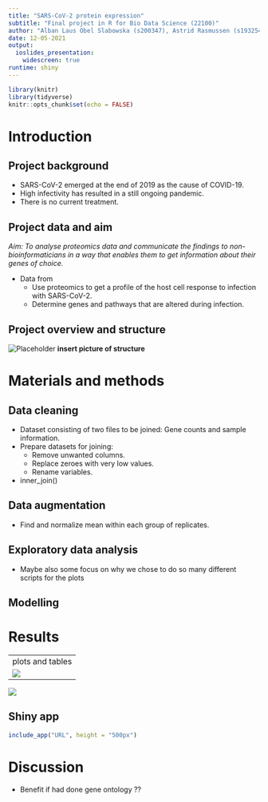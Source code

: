 ```yaml
---
title: "SARS-CoV-2 protein expression"
subtitle: "Final project in R for Bio Data Science (22100)"
author: "Alban Laus Obel Slabowska (s200347), Astrid Rasmussen (s193254), Jens Waaben (s205972), Signe Katrine Hjort (s174587), Signe Fischer Ravn (s175410)"
date: 12-05-2021
output:
  ioslides_presentation:
    widescreen: true
runtime: shiny
---
```


```r
library(knitr)
library(tidyverse)
knitr::opts_chunk$set(echo = FALSE)
```

# Introduction

## Project background
- SARS-CoV-2 emerged at the end of 2019 as the cause of COVID-19.
- High infectivity has resulted in a still ongoing pandemic.
- There is no current treatment.

## Project data and aim
*Aim: To analyse proteomics data and communicate the findings to non-bioinformaticians in a way that enables them to get information about their genes of choice.  *

- Data from 
  - Use proteomics to get a profile of the host cell response to infection with SARS-CoV-2.
  - Determine genes and pathways that are altered during infection.
  

## Project overview and structure
![Placeholder](/cloud/project/results/04_PCA_plot.png)
**insert picture of structure**

# Materials and methods

## Data cleaning
- Dataset consisting of two files to be joined: Gene counts and sample information.  
- Prepare datasets for joining:  
  - Remove unwanted columns.  
  - Replace zeroes with very low values.
  - Rename variables.
- inner_join()

## Data augmentation
- Find and normalize mean within each group of replicates.



## Exploratory data analysis
- Maybe also some focus on why we chose to do so many different scripts for the plots

## Modelling


# Results

---
plots and tables
![](/cloud/project/results/04_PCA_plot.png)
---
![](/cloud/project/results/Heatmap.png)


## Shiny app
```r
include_app("URL", height = "500px")
```


# Discussion

* Benefit if had done gene ontology  ??

